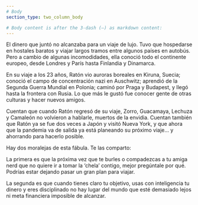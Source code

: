 ```yaml
---
# Body
section_type: two_column_body

# Body content is after the 3-dash (—) as markdown content:
---
```



El dinero que juntó no alcanzaba para un viaje de lujo. Tuvo que hospedarse en hostales baratos y viajar largos tramos entre algunos países en autobús. Pero a cambio de algunas incomodidades, ella conoció todo el continente europeo, desde Londres y París hasta Finlandia y Dinamarca. 

En su viaje a los 23 años, Ratón vio auroras boreales en Kiruna, Suecia;  conoció el campo de concentración nazi en Auschwitz; aprendió de la Segunda Guerra Mundial en Polonia; caminó por Praga y Budapest, y llegó hasta la frontera con Rusia. Lo que más le gustó fue conocer gente de otras culturas y hacer nuevos amigos.

Cuentan que cuando Ratón regresó de su viaje, Zorro, Guacamaya, Lechuza y Camaleón no volvieron a hablarle, muertos de la envidia. Cuentan también que Ratón ya se fue dos veces a Japón y visitó Nueva York, y que ahora que la pandemia va de salida ya está planeando su próximo viaje… y ahorrando para hacerlo posible. 

Hay dos moralejas de esta fábula. Te las comparto:

La primera es que la próxima vez que te burles o compadezcas a tu amiga nerd que no quiere ir a tomar la ‘chela’ contigo, mejor pregúntale por qué. Podrías estar dejando pasar un gran plan para viajar.

La segunda es que cuando tienes claro tu objetivo, usas con inteligencia tu dinero y eres disciplinado no hay lugar del mundo que esté demasiado lejos ni meta financiera imposible de alcanzar.